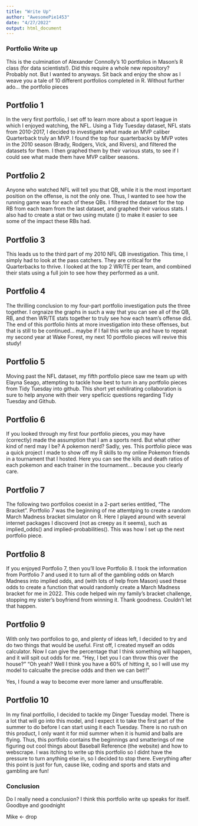 ```yaml
---
title: "Write Up"
author: "AwesomePie1453"
date: "4/27/2022"
output: html_document
---
```


### Portfolio Write up

This is the culmination of Alexander Connolly's 10 portfolios in Mason's R class (for data scientists!). Did this require a whole new repository? Probably not. But I wanted to anyways. Sit back and enjoy the show as I weave you a tale of 10 different portfolios completed in R. Without further ado... the portfolio pieces

## Portfolio 1

In the very first portfolio, I set off to learn more about a sport league in which I enjoyed watching, the NFL. Using a Tidy Tuesday dataset, NFL stats from 2010-2017, I decided to investigate what made an MVP caliber Quarterback truly an MVP. I found the top four quarterbacks by MVP votes in the 2010 season (Brady, Rodgers, Vick, and Rivers), and filtered the datasets for them. I then graphed them by their various stats, to see if I could see what made them have MVP caliber seasons.

## Portfolio 2

Anyone who watched NFL will tell you that QB, while it is the most important position on the offense, is not the only one. Thus, I wanted to see how the running game was for each of these QBs. I filtered the dataset for the top RB from each team from the last dataset, and graphed their various stats. I also had to create a stat or two using mutate () to make it easier to see some of the impact these RBs had.

## Portfolio 3

This leads us to the third part of my 2010 NFL QB investigation. This time, I simply had to look at the pass catchers. They are critical for the Quarterbacks to thrive. I looked at the top 2 WR/TE per team, and combined their stats using a full join to see how they performed as a unit.

## Portfolio 4 

The thrilling conclusion to my four-part portfolio investigation puts the three together. I orgnaize the graphs in such a way that you can see all of the QB, RB, and then WR/TE stats together to truly see how each team's offense did. The end of this portfolio hints at more investigation into these offenses, but that is still to be continued... maybe if I fail this write up and have to repeat my second year at Wake Forest, my next 10 portfolio pieces will revive this study!

## Portfolio 5
 
Moving past the NFL dataset, my fifth portfolio piece saw me team up with Elayna Seago, attempting to tackle how best to turn in any portfolio pieces from Tidy Tuesday into github. This short yet exhilirating collaboration is sure to help anyone with their very speficic questions regarding Tidy Tuesday and Github.

## Portfolio 6 

If you looked through my first four portfolio pieces, you may have (correctly) made the assumption that I am a sports nerd. But what other kind of nerd may I be? A pokemon nerd? Sadly, yes. This portfolio piece was a quick project I made to show off my R skills to my online Pokemon friends in a tournament that I hosted. Here you can see the kills and death ratios of each pokemon and each trainer in the tournament... because you clearly care.

## Portfolio 7

The following two portfolios coexist in a 2-part series entitled, "The Bracket". Portfolio 7 was the beginning of me attemtping to create a random March Madness bracket simulator on R. Here I played around with several internet packages I discoverd (not as creepy as it seems), such as implied_odds() and implied-probabilities(). This was how I set up the next portfolio piece. 

## Portfolio 8

If you enjoyed Portfolio 7, then you'll love Portfolio 8. I took the information from Portfolio 7 and used it to turn all of the gambling odds on March Madness into implied odds, and (with lots of help from Mason) used these odds to create a function that would randomly create a March Madness bracket for me in 2022. This code helped win my family's bracket challenge, stopping my sister's boyfriend from winning it. Thank goodness. Couldn't let that happen. 

## Portfolio 9

With only two portfolios to go, and plenty of ideas left, I decided to try and do two things that would be useful. First off, I created myself an odds calculator. Now I can give the percentage that I think something will happen, and it will spit out odds for me. "Hey, I bet you I can throw this over the house?" "Oh yeah? Well I think you have a 60% of hitting it, so I will use my model to calcualte the precise odds and then we can bet!!"

Yes, I found a way to become ever more lamer and unsufferable. 

## Portfolio 10

In my final portfollio, I decided to tackle my Dinger Tuesday model. There is a lot that will go into this model, and I expect it to take the first part of the summer to do before I can start using it each Tuesday. There is no rush on this product, I only want it for mid summer when it is humid and balls are flying. Thus, this portfolio contains the beginnings and smatterings of me figuring out cool things about Baseball Reference (the website) and how to webscrape. I was itching to write up this portfolio so I didnt have the pressure to turn anything else in, so I decided to stop there. Everything after this point is just for fun, cause like, coding and sports and stats and gambling are fun! 

### Conclusion

Do I really need a conclusion? I think this portfolio write up speaks for itself. 
Goodbye and goodnight 

Mike <- drop

